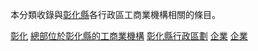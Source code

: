 本分類收錄與[[彰化縣|彰化縣]]各行政區工商業機構相關的條目。
{{臺灣行政區劃分類導航|各行政區工商業機構}}
{{Portal bar|臺灣|彰化|企業}}

[[Category:臺灣各城市工商業機構|彰化]]
[[Category:總部位於彰化縣的工商業機構|]]
[[Category:彰化縣行政區劃|]]
[[Category:彰化縣經濟|企業]]
[[Category:彰化縣組織|企業]]